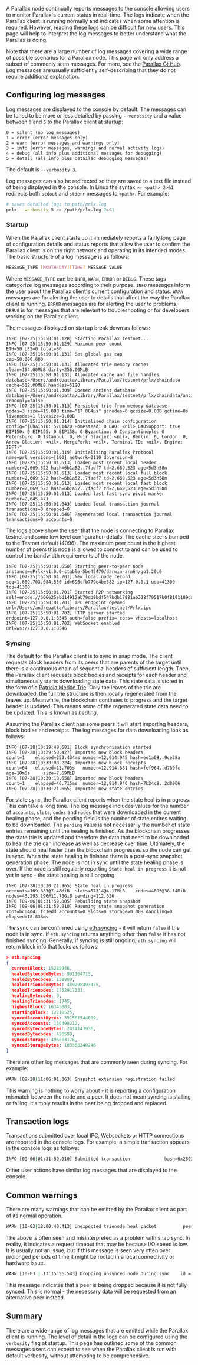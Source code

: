A Parallax node continually reports messages to the console allowing users to monitor Parallax's current status in real-time. The logs indicate when the Parallax client is running normally and indicates when some attention is required. However, reading these logs can be difficult for new users. This page will help to interpret the log messages to better understand what the Parallax is doing.

Note that there are a large number of log messages covering a wide range of possible scenarios for a Parallax node. This page will only address a subset of commonly seen messages. For more, see the [Parallax GitHub](https://github.com/microstack-tech/parallax/). Log messages are usually sufficiently self-describing that they do not require additional explanation.

## Configuring log messages

Log messages are displayed to the console by default. The messages can be tuned to be more or less detailed by passing `--verbosity` and a value between `0` and `5` to the Parallax client at startup:

```
0 = silent (no log messages)
1 = error (error messages only)
2 = warn (error messages and warnings only)
3 = info (error messages, warnings and normal activity logs)
4 = debug (all info plus additional messages for debugging)
5 = detail (all info plus detailed debugging messages)
```

The default is `--verbosity 3`.

Log messages can also be redirected so they are saved to a text file instead of being displayed in the console. In Linux the syntax `>> <path> 2>&1` redirects both `stdout` and `stderr` messages to `<path>`. For example:

```sh
# saves detailed logs to path/prlx.log
prlx --verbosity 5 >> /path/prlx.log 2>&1
```

### Startup

When the Parallax client starts up it immediately reports a fairly long page of configuration details and status reports that allow the user to confirm the Parallax client is on the right network and operating in its intended modes. The basic structure of a log message is as follows:

```sh
MESSAGE_TYPE [MONTH-DAY][TIME] MESSAGE VALUE
```

Where `MESSAGE_TYPE` can be `INFO`, `WARN`, `ERROR` or `DEBUG`. These tags categorize log messages according to their purpose. `INFO` messages inform the user about the Parallax client's current configuration and status. `WARN` messages are for alerting the user to details that affect the way the Parallax client is running. `ERROR` messages are for alerting the user to problems. `DEBUG` is for messages that are relevant to troubleshooting or for developers working on the Parallax client.

The messages displayed on startup break down as follows:

```
INFO [07-25|15:50:01.128] Starting Parallax testnet...
INFO [07-25|15:50:01.129] Maximum peer count                       ETH=50 LES=0 total=50
INFO [07-25|15:50:01.131] Set global gas cap                       cap=50,000,000
INFO [07-25|15:50:01.131] Allocated trie memory caches             clean=154.00MiB dirty=256.00MiB
INFO [07-25|15:50:01.131] Allocated cache and file handles         database=/Users/andrepatta/Library/Parallax/testnet/prlx/chaindata cache=512.00MiB handles=5120
INFO [07-25|15:50:01.309] Opened ancient database                  database=/Users/andrepatta/Library/Parallax/testnet/prlx/chaindata/ancient readonly=false
INFO [07-25|15:50:01.313] Persisted trie from memory database      nodes=3 size=415.00B time="17.084µs" gcnodes=0 gcsize=0.00B gctime=0s livenodes=1 livesize=0.00B
INFO [07-25|15:50:01.314] Initialised chain configuration          config="{ChainID: 5201420 Homestead: 0 DAO: <nil> DAOSupport: true EIP150: 0 EIP155: 0 EIP158: 0 Byzantium: 0 Constantinople: 0 Petersburg: 0 Istanbul: 0, Muir Glacier: <nil>, Berlin: 0, London: 0, Arrow Glacier: <nil>, MergeFork: <nil>, Terminal TD: <nil>, Engine: IBFT}"
INFO [07-25|15:50:01.319] Initialising Parallax Protocol        name=prl versions=[100] network=2110 dbversion=8
INFO [07-25|15:50:01.613] Loaded most recent local header          number=2,669,522 hash=6b1a52..7fadf7 td=2,669,523 age=5d3h58m
INFO [07-25|15:50:01.613] Loaded most recent local full block      number=2,669,522 hash=6b1a52..7fadf7 td=2,669,523 age=5d3h58m
INFO [07-25|15:50:01.613] Loaded most recent local fast block      number=2,669,522 hash=6b1a52..7fadf7 td=2,669,523 age=5d3h58m
INFO [07-25|15:50:01.613] Loaded last fast-sync pivot marker       number=2,645,471
INFO [07-25|15:50:01.643] Loaded local transaction journal         transactions=0 dropped=0
INFO [07-25|15:50:01.646] Regenerated local transaction journal    transactions=0 accounts=0
```

The logs above show the user that the node is connecting to Parallax testnet and some low level configuration details. The cache size is bumped to the Testnet default (4096). The maximum peer count is the highest number of peers this node is allowed to connect to and can be used to control the bandwidth requirements of the node.

```
INFO [07-25|15:50:01.650] Starting peer-to-peer node               instance=ePrlx/v1.0.0-stable-5be45479/darwin-arm64/go1.20.6
INFO [07-25|15:50:01.701] New local node record                    seq=1,689,703,084,530 id=695cfb779e4be582 ip=127.0.0.1 udp=41300 tcp=41300
INFO [07-25|15:50:01.701] Started P2P networking                   self=enode://666e25ebd14912ab79dd9bdf547bdb17981ab328f79517b0f8191109daaeef7c54f4dead8fb7777726dd7a599cedc16cf006961716be181ee37efddb47ef0383@127.0.0.1:41300
INFO [07-25|15:50:01.701] IPC endpoint opened                      url=/Users/andrepatta/Library/Parallax/testnet/Prlx.ipc
INFO [07-25|15:50:01.702] HTTP server started                      endpoint=127.0.0.1:8545 auth=false prefix= cors= vhosts=localhost
INFO [07-25|15:50:01.702] WebSocket enabled                        url=ws://127.0.0.1:8546
```

### Syncing

The default for the Parallax client is to sync in snap mode. The client requests block headers from its peers that are parents of the target until there is a continuous chain of sequential headers of sufficient length. Then, the Parallax client requests block bodies and receipts for each header and simultaneously starts downloading state data. This state data is stored in the form of a [Patricia Merkle Trie](../../parallax-protocol/advanced/data-structures/patricia-trie). Only the leaves of the trie are downloaded, the full trie structure is then locally regenerated from the leaves up. Meanwhile, the blockchain continues to progress and the target header is updated. This means some of the regenerated state data need to be updated. This is known as *healing*.

Assuming the Parallax client has some peers it will start importing headers, block bodies and receipts. The log messages for data downloading look as follows:

```
INFO [07-28|10:29:49.681] Block synchronisation started
INFO [07-28|10:29:50.427] Imported new block headers               count=1    elapsed=253.434ms number=12,914,945 hash=ee1a08..9ce38a
INFO [07-28|10:30:00.224] Imported new block receipts              count=64   elapsed=13.703s   number=12,914,881 hash=fef964..d789fc age=18m5s     size=7.69MiB
INFO [07-28|10:30:18.658] Imported new block headers               count=1    elapsed=46.715ms  number=12,914,946 hash=7b24c8..2d8006
INFO [07-28|10:30:21.665] Imported new state entries
```

For state sync, the Parallax client reports when the state heal is in progress. This can take a long time. The log message includes values for the number of `accounts`, `slots`, `codes` and `nodes` that were downloaded in the current healing phase, and the pending field is the number of state entires waiting to be downloaded. The `pending` value is not necessarily the number of state entries remaining until the healing is finished. As the blockchain progresses the state trie is updated and therefore the data that need to be downloaded to heal the trie can increase as well as decrease over time. Ultimately, the state should heal faster than the blockchain progresses so the node can get in sync. When the state healing is finished there is a post-sync snapshot generation phase. The node is not in sync until the state healing phase is over. If the node is still regularly reporting `State heal in progress` it is not yet in sync - the state healing is still ongoing.

```
INFO [07-28|10:30:21.965] State heal in progress                   accounts=169,633@7.48MiB  slots=57314@4.17MiB    codes=4895@38.14MiB nodes=43,293,196@11.70GiB pending=112,626
INFO [09-06|01:31:59.885] Rebuilding state snapshot
INFO [09-06|01:31:59.910] Resuming state snapshot generation root=bc64d4..fc1edd accounts=0 slots=0 storage=0.00B dangling=0 elapsed=18.838ms
```

The sync can be confirmed using [eth.syncing](../../parallax-protocol/parallax-stack/apis/json-rpc) - it will return `false` if the node is in sync. If `eth.syncing` returns anything other than `false` it has not finished syncing. Generally, if syncing is still ongoing, `eth.syncing` will return block info that looks as follows:

```json
> eth.syncing
{
  currentBlock: 15285946,
  healedBytecodeBytes: 991164713,
  healedBytecodes: 130880,
  healedTrienodeBytes: 489298493475,
  healedTrienodes: 1752917331,
  healingBytecode: 0,
  healingTrienodes: 1745,
  highestBlock: 16345003,
  startingBlock: 12218525,
  syncedAccountBytes: 391561544809,
  syncedAccounts: 136498212,
  syncedBytecodeBytes: 2414143936,
  syncedBytecodes: 420599,
  syncedStorage: 496503178,
  syncedStorageBytes: 103368240246
}
```

There are other log messages that are commonly seen during syncing. For example:

```sh
WARN [09-28|11:06:01.363] Snapshot extension registration failed
```

This warning is nothing to worry about - it is reporting a configuration mismatch between the node and a peer. It does not mean syncing is stalling or failing, it simply results in the peer being dropped and replaced.

## Transaction logs

Transactions submitted over local IPC, Websockets or HTTP connections are reported in the console logs. For example, a simple transaction appears in the console logs as follows:

```sh
INFO [09-06|01:31:59.910] Submitted transaction             hash=0x2893b70483bf1791b550e5a93763058b0abf7c6d9e6201e07212dbc64d4764532 from: 0xFB48587362536C606d6e89f717Fsd229673246e6 nonce: 43 recipient: 0x7C60662d63536e89f717F9673sd22246F6eB4858 value: 100,000,000,000,000,000
```

Other user actions have similar log messages that are displayed to the console.

## Common warnings

There are many warnings that can be emitted by the Parallax client as part of its normal operation.

```sh
WARN [10-03|18:00:40.413] Unexpected trienode heal packet          peer=9f0e8fbf         reqid=6,915,308,639,612,522,441
```

The above is often seen and misinterpreted as a problem with snap sync. In reality, it indicates a request timeout that may be because I/O speed is low. It is usually not an issue, but if this message is seen very often over prolonged periods of time it might be rooted in a local connectivity or hardware issue.

```sh
WARN [10-03 | 13:15:56.543] Dropping unsynced node during sync    id = e2fdc0d92d70953 conn = ...
```

This message indicates that a peer is being dropped because it is not fully synced. This is normal - the necessary data will be requested from an alternative peer instead.

## Summary

There are a wide range of log messages that are emitted while the Parallax client is running. The level of detail in the logs can be configured using the `verbosity` flag at startup. This page has outlined some of the common messages users can expect to see when the Parallax client is run with default verbosity, without attempting to be comprehensive.
